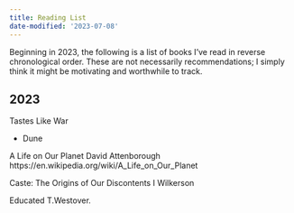 ```yaml
---
title: Reading List
date-modified: '2023-07-08'
---
```


Beginning in 2023, the following is a list of books I've read in reverse chronological order. These are not necessarily recommendations; I simply think it might be motivating and worthwhile to track.

## 2023

Tastes Like War

- Dune

A Life on Our Planet
David Attenborough
https://en.wikipedia.org/wiki/A_Life_on_Our_Planet

Caste: The Origins of Our Discontents
I Wilkerson

Educated T.Westover.
